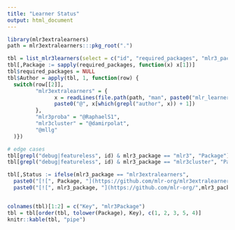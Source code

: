 ```yaml
---
title: "Learner Status"
output: html_document
---
```


```r
library(mlr3extralearners)
path = mlr3extralearners:::pkg_root(".")

tbl = list_mlr3learners(select = c("id", "required_packages", "mlr3_package"))
tbl[,Package := sapply(required_packages, function(x) x[1])]
tbl$required_packages = NULL
tbl$Author = apply(tbl, 1, function(row) {
  switch(row[[2]],
         "mlr3extralearners" = {
               x = readLines(file.path(path, "man", paste0("mlr_learners_", row[[1]], ".Rd")))
               paste0("@", x[which(grepl("author", x)) + 1])
         },
         "mlr3proba" = "@RaphaelS1",
         "mlr3cluster" = "@damirpolat",
         "@mllg"
  )})

# edge cases
tbl[grepl("debug|featureless", id) & mlr3_package == "mlr3", "Package"] = "mlr3"
tbl[grepl("debug|featureless", id) & mlr3_package == "mlr3cluster", "Package"] = "mlr3cluster"

tbl[,Status := ifelse(mlr3_package == "mlr3extralearners",
  paste0("[![", Package, "](https://github.com/mlr-org/mlr3extralearners/workflows/", Package, "%20(ubuntu-latest,%20release)/badge.svg)](https://github.com/mlr-org/mlr3extralearners/actions?query=workflow%3A%22", Package, "+%28ubuntu-latest%2C+release%29%22)"),
  paste0("[![", mlr3_package, "](https://github.com/mlr-org/",mlr3_package ,"/workflows/tic/badge.svg)](https://github.com/mlr-org/", mlr3_package,"/actions)"))]


colnames(tbl)[1:2] = c("Key", "mlr3Package")
tbl = tbl[order(tbl, tolower(Package), Key), c(1, 2, 3, 5, 4)]
knitr::kable(tbl, "pipe")
```
